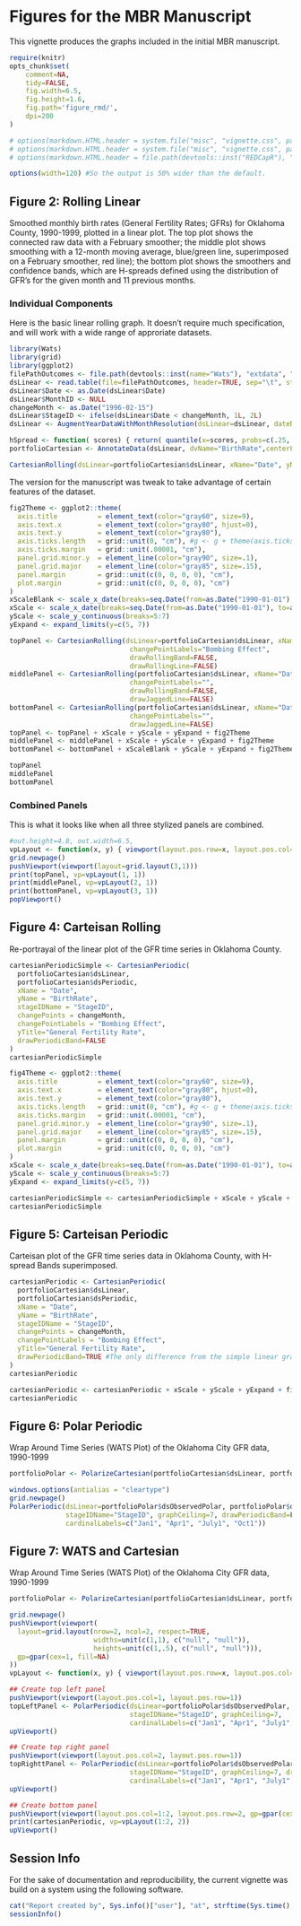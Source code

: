 <!--
%\VignetteEngine{knitr::knitr}
%\VignetteIndexEntry{Figures for the MBR Manuscript}
-->

# Figures for the MBR Manuscript
This vignette produces the graphs included in the initial MBR manuscript.

```r
require(knitr)
opts_chunk$set(
    comment=NA, 
    tidy=FALSE,
    fig.width=6.5, 
    fig.height=1.6,
    fig.path='figure_rmd/',
    dpi=200
)

# options(markdown.HTML.header = system.file("misc", "vignette.css", package = "knitr"))
# options(markdown.HTML.header = system.file("misc", "vignette.css", package = "REDCapR"))
# options(markdown.HTML.header = file.path(devtools::inst("REDCapR"), "misc", "vignette.css"))

options(width=120) #So the output is 50% wider than the default.
```

## Figure 2: Rolling Linear
Smoothed monthly birth rates (General Fertility Rates; GFRs) for Oklahoma County, 1990-1999, plotted in a linear plot.  The top plot shows the connected raw data with a February smoother; the middle plot shows smoothing with a 12-month moving average, blue/green line, superimposed on a February smoother, red line); the bottom plot shows the smoothers and confidence bands, which are H-spreads defined using the distribution of GFR's for the given month and 11 previous months.

### Individual Components
Here is the basic linear rolling graph.  It doesn't require much specification, and will work with a wide range of approriate datasets.

```r
library(Wats)
library(grid)
library(ggplot2) 
filePathOutcomes <- file.path(devtools::inst(name="Wats"), "extdata", "BirthRatesOk.txt")
dsLinear <- read.table(file=filePathOutcomes, header=TRUE, sep="\t", stringsAsFactors=F)
dsLinear$Date <- as.Date(dsLinear$Date) 
dsLinear$MonthID <- NULL
changeMonth <- as.Date("1996-02-15")
dsLinear$StageID <- ifelse(dsLinear$Date < changeMonth, 1L, 2L)
dsLinear <- AugmentYearDataWithMonthResolution(dsLinear=dsLinear, dateName="Date")

hSpread <- function( scores) { return( quantile(x=scores, probs=c(.25, .75)) ) }
portfolioCartesian <- AnnotateData(dsLinear, dvName="BirthRate",centerFunction=median, spreadFunction=hSpread)

CartesianRolling(dsLinear=portfolioCartesian$dsLinear, xName="Date", yName="BirthRate", stageIDName="StageID", changePoints=changeMonth, changePointLabels="Bombing Effect")
```

The version for the manuscript was tweak to take advantage of certain features of the dataset.

```r
fig2Theme <- ggplot2::theme(
  axis.title          = element_text(color="gray60", size=9),
  axis.text.x         = element_text(color="gray80", hjust=0),
  axis.text.y         = element_text(color="gray80"),
  axis.ticks.length   = grid::unit(0, "cm"), #g <- g + theme(axis.ticks=element_blank())
  axis.ticks.margin   = grid::unit(.00001, "cm"),
  panel.grid.minor.y  = element_line(color="gray90", size=.1),
  panel.grid.major    = element_line(color="gray85", size=.15),
  panel.margin        = grid::unit(c(0, 0, 0, 0), "cm"),
  plot.margin         = grid::unit(c(0, 0, 0, 0), "cm")
)
xScaleBlank <- scale_x_date(breaks=seq.Date(from=as.Date("1990-01-01"), to=as.Date("1999-01-01"), by="years"), labels=NULL)
xScale <- scale_x_date(breaks=seq.Date(from=as.Date("1990-01-01"), to=as.Date("1999-01-01"), by="years"), labels=scales::date_format("%Y"))
yScale <- scale_y_continuous(breaks=5:7)
yExpand <- expand_limits(y=c(5, 7))

topPanel <- CartesianRolling(dsLinear=portfolioCartesian$dsLinear, xName="Date", yName="BirthRate", stageIDName="StageID", changePoints=changeMonth, yTitle="General Fertility Rate", 
                              changePointLabels="Bombing Effect", 
                              drawRollingBand=FALSE, 
                              drawRollingLine=FALSE)
middlePanel <- CartesianRolling(portfolioCartesian$dsLinear, xName="Date", yName="BirthRate", stageIDName="StageID", changePoints=changeMonth, yTitle="General Fertility Rate",
                              changePointLabels="", 
                              drawRollingBand=FALSE, 
                              drawJaggedLine=FALSE)
bottomPanel <- CartesianRolling(portfolioCartesian$dsLinear, xName="Date", yName="BirthRate", stageIDName="StageID", changePoints=changeMonth, yTitle="General Fertility Rate", 
                              changePointLabels="", 
                              drawJaggedLine=FALSE)
topPanel <- topPanel + xScale + yScale + yExpand + fig2Theme 
middlePanel <- middlePanel + xScale + yScale + yExpand + fig2Theme
bottomPanel <- bottomPanel + xScaleBlank + yScale + yExpand + fig2Theme

topPanel
middlePanel
bottomPanel
```

### Combined Panels
This is what it looks like when all three stylized panels are combined.

```r
#out.height=4.8, out.width=6.5,
vpLayout <- function(x, y) { viewport(layout.pos.row=x, layout.pos.col=y) }
grid.newpage()
pushViewport(viewport(layout=grid.layout(3,1)))
print(topPanel, vp=vpLayout(1, 1))
print(middlePanel, vp=vpLayout(2, 1))
print(bottomPanel, vp=vpLayout(3, 1))
popViewport()
```


## Figure 4: Carteisan Rolling
Re-portrayal of the linear plot of the GFR time series in Oklahoma County.

```r
cartesianPeriodicSimple <- CartesianPeriodic(
  portfolioCartesian$dsLinear, 
  portfolioCartesian$dsPeriodic, 
  xName = "Date", 
  yName = "BirthRate",
  stageIDName = "StageID", 
  changePoints = changeMonth, 
  changePointLabels = "Bombing Effect",
  yTitle="General Fertility Rate",
  drawPeriodicBand=FALSE
)
cartesianPeriodicSimple
```

```r
fig4Theme <- ggplot2::theme(
  axis.title          = element_text(color="gray60", size=9),
  axis.text.x         = element_text(color="gray80", hjust=0),
  axis.text.y         = element_text(color="gray80"),
  axis.ticks.length   = grid::unit(0, "cm"), #g <- g + theme(axis.ticks=element_blank())
  axis.ticks.margin   = grid::unit(.00001, "cm"),
  panel.grid.minor.y  = element_line(color="gray90", size=.1),
  panel.grid.major    = element_line(color="gray85", size=.15),
  panel.margin        = grid::unit(c(0, 0, 0, 0), "cm"),
  plot.margin         = grid::unit(c(0, 0, 0, 0), "cm")
)
xScale <- scale_x_date(breaks=seq.Date(from=as.Date("1990-01-01"), to=as.Date("1999-01-01"), by="years"), labels=scales::date_format("%Y"))
yScale <- scale_y_continuous(breaks=5:7)
yExpand <- expand_limits(y=c(5, 7))

cartesianPeriodicSimple <- cartesianPeriodicSimple + xScale + yScale + yExpand + fig4Theme
cartesianPeriodicSimple
```

## Figure 5: Carteisan Periodic 
Carteisan plot of the GFR time series data in Oklahoma County, with H-spread Bands superimposed.

```r
cartesianPeriodic <- CartesianPeriodic(
  portfolioCartesian$dsLinear, 
  portfolioCartesian$dsPeriodic, 
  xName = "Date", 
  yName = "BirthRate",
  stageIDName = "StageID", 
  changePoints = changeMonth, 
  changePointLabels = "Bombing Effect",
  yTitle="General Fertility Rate",
  drawPeriodicBand=TRUE #The only difference from the simple linear graph above
)
cartesianPeriodic
```
```r
cartesianPeriodic <- cartesianPeriodic + xScale + yScale + yExpand + fig4Theme
cartesianPeriodic
```

## Figure 6: Polar Periodic
Wrap Around Time Series (WATS Plot) of the Oklahoma City GFR data, 1990-1999

```r
portfolioPolar <- PolarizeCartesian(portfolioCartesian$dsLinear, portfolioCartesian$dsStageCycle, yName="BirthRate", stageIDName="StageID", plottedPointCountPerCycle=7200)

windows.options(antialias = "cleartype")
grid.newpage()
PolarPeriodic(dsLinear=portfolioPolar$dsObservedPolar, portfolioPolar$dsStageCyclePolar, yName="Radius", 
              stageIDName="StageID", graphCeiling=7, drawPeriodicBand=F,
              cardinalLabels=c("Jan1", "Apr1", "July1", "Oct1"))

```
## Figure 7: WATS and Cartesian
Wrap Around Time Series (WATS Plot) of the Oklahoma City GFR data, 1990-1999

```r
portfolioPolar <- PolarizeCartesian(portfolioCartesian$dsLinear, portfolioCartesian$dsStageCycle, yName="BirthRate", stageIDName="StageID", plottedPointCountPerCycle=7200)

grid.newpage()
pushViewport(viewport(
  layout=grid.layout(nrow=2, ncol=2, respect=TRUE, 
                     widths=unit(c(1,1), c("null", "null")), 
                     heights=unit(c(1,.5), c("null", "null"))), 
  gp=gpar(cex=1, fill=NA)
))
vpLayout <- function(x, y) { viewport(layout.pos.row=x, layout.pos.col=y) }

## Create top left panel
pushViewport(viewport(layout.pos.col=1, layout.pos.row=1))
topLeftPanel <- PolarPeriodic(dsLinear=portfolioPolar$dsObservedPolar, portfolioPolar$dsStageCyclePolar, yName="Radius", 
                              stageIDName="StageID", graphCeiling=7, 
                              cardinalLabels=c("Jan1", "Apr1", "July1", "Oct1"))
upViewport()

## Create top right panel
pushViewport(viewport(layout.pos.col=2, layout.pos.row=1))
topRighttPanel <- PolarPeriodic(dsLinear=portfolioPolar$dsObservedPolar, portfolioPolar$dsStageCyclePolar, yName="Radius", 
                              stageIDName="StageID", graphCeiling=7, drawObservedLine=F,
                              cardinalLabels=c("Jan1", "Apr1", "July1", "Oct1"), originLabel=NULL)
upViewport()

## Create bottom panel
pushViewport(viewport(layout.pos.col=1:2, layout.pos.row=2, gp=gpar(cex=1)))
print(cartesianPeriodic, vp=vpLayout(1:2, 2))
upViewport()
```
## Session Info
For the sake of documentation and reproducibility, the current vignette was build on a system using the following software.

```r
cat("Report created by", Sys.info()["user"], "at", strftime(Sys.time(), "%c, %z"))
sessionInfo()
```